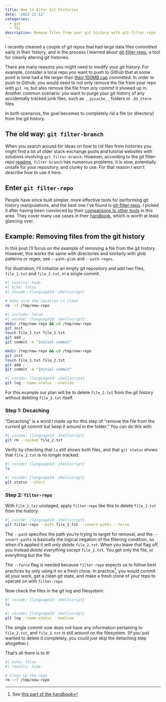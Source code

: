 ```yaml
---
title: How to Alter Git Histories
date: '2022-11-12'
categories:
  - git
  - TIL
description: Remove files from your git history with git-filter-repo
---
```


I recently cleaned a couple of git repos that had large data files committed early in their history, and in the process I learned about [git-filter-repo][filter_repo_github], a tool for cleanly altering git histories.

There are many reasons you might need to modify your git history. For example, consider a local repo you want to push to Github that at some point in time had a file larger than [their 100MB cap][github_filesize_caps] committed. 
In order to push to Github, you would need to not only remove the file from your repo with `git rm`, but also remove the file from _any commit_ it showed up in.
Another common scenario: you want to purge your git history of any accidentally tracked junk files, such as `__pycache__` folders or `.DS_Store` files.

In both scenarios, the goal becomes to completely rid a file (or directory) from the git history.

## The old way: `git filter-branch`

When you search around for ideas on how to rid files from histories you might find a lot of older stack-exchange posts and tutorial websites with solutions involving `git filter-branch`. However, according to the git filter-repo [readme][filter_repo_github_subsec], `filter-branch` has numerous problems: it is slow, potentially unsafe for your repository, and clunky to use.
For that reason I won't describe how to use it here.


## Enter `git filter-repo`

People have since built simpler, more effective tools for performing git history manipulations, and the best one I've found is [git-filter-repo][filter_repo_github]. I picked it after having been convinced by their [comparisons to other tools][filter_repo_github_subsec] in this area.
They cover many use cases in their [handbook][manpage], which is worth at least glancing over.

## Example: Removing files from the git history

In this post I'll focus on the example of removing a file from the git history. However, this works the same with directories and similarly with glob patterns or regex; see `--path-glob` and `--path-regex`. 

For illustration, I'll initialize an empty git repository and add two files, `file_1.txt` and `file_2.txt`, in a single commit.

```bash
#| results: hide
#| echo: false
#| vscode: {languageId: shellscript}

# make sure the location is clean 
rm -rf /tmp/new-repo
```

```bash
#| include: false
#| vscode: {languageId: shellscript}
mkdir /tmp/new-repo && cd /tmp/new-repo
git init
touch file_1.txt file_2.txt
git add .
git commit -m "Initial commit"
```

```bash
mkdir /tmp/new-repo && cd /tmp/new-repo
git init
touch file_1.txt file_2.txt
git add .
git commit -m "Initial commit"
```


```bash
#| vscode: {languageId: shellscript}
git log --name-status --oneline
```

For this example our plan will be to delete `file_2.txt` from the git history _without_ deleting `file_2.txt` itself.

### Step 1: Decaching

"Decaching" is a word I made up for this step of "remove the file from the current git commit but keep it around in the folder." You can do this with

```bash
#| vscode: {languageId: shellscript}
git rm --cached file_2.txt
```

Verify by checking that `ls` still shows both files, and that `git status` shows that `file_2.txt` is no longer tracked.

```bash
#| vscode: {languageId: shellscript}
ls
```

```bash
#| vscode: {languageId: shellscript}
git status --short
```

### Step 2: `filter-repo`

With `file_2.txt` unstaged, apply `filter-repo` like this to delete `file_2.txt` from the history:

```bash
#| vscode: {languageId: shellscript}
git filter-repo --path file_2.txt --invert-paths --force
```

The `--path` specifies the path you're trying to target for removal, and the `--invert-paths` is basically the logical negation of the filtering condition, so when it's applied it will _only delete_ `file_2.txt`. When you leave that flag off, you instead _delete everything except_ `file_2.txt`. You get only the file, or everything but the file.

The `--force` flag is needed because `filter-repo` expects us to follow best practices by only using it on a fresh clone. 
In practice[^fresh_clone], you would commit all your work, get a clean git state, and make a fresh clone of your repo to operate on with `filter-repo`. 

Now check the files in the git log and filesystem:

```bash
#| vscode: {languageId: shellscript}
ls
```

```bash
#| vscode: {languageId: shellscript}
git log --name-status --oneline                         
```

The single commit now does not have any information pertaining to `file_2.txt`, and `file_2.txt` is still around on the filesystem.
(If you just wanted to delete it completely, you could just skip the detaching step altogether.)

That's all there is to it!

```bash
#| echo: false
#| results: hide

# clean up the repo
rm -rf /tmp/new-repo
```

[filter_repo_github]: https://github.com/newren/git-filter-repo
[filter_repo_github_subsec]: https://github.com/newren/git-filter-repo#why-filter-repo-instead-of-other-alternatives
[manpage]: https://htmlpreview.github.io/?https://github.com/newren/git-filter-repo/blob/docs/html/git-filter-repo.html

[^fresh_clone]: See [this part of the handbook](https://htmlpreview.github.io/?https://github.com/newren/git-filter-repo/blob/docs/html/git-filter-repo.html#FRESHCLONE)

[github_filesize_caps]: https://docs.github.com/en/repositories/working-with-files/managing-large-files/about-large-files-on-github


